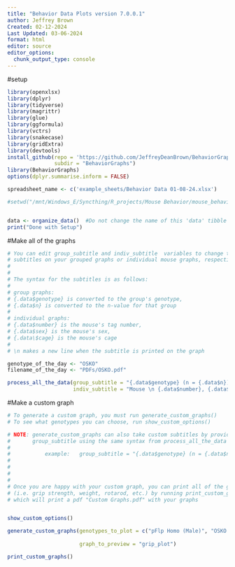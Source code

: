 ```yaml
---
title: "Behavior Data Plots version 7.0.0.1"
author: Jeffrey Brown
Created: 02-12-2024
Last Updated: 03-06-2024
format: html
editor: source
editor_options: 
  chunk_output_type: console
---
```




#setup

```r
library(openxlsx) 
library(dplyr) 
library(tidyverse) 
library(magrittr) 
library(glue) 
library(ggformula) 
library(vctrs) 
library(snakecase) 
library(gridExtra)
library(devtools)
install_github(repo = 'https://github.com/JeffreyDeanBrown/BehaviorGraphs',
               subdir = "BehaviorGraphs")
library(BehaviorGraphs)
options(dplyr.summarise.inform = FALSE)

spreadsheet_name <- c('example_sheets/Behavior Data 01-08-24.xlsx')

#setwd("/mnt/Windows_E/Syncthing/R_projects/Mouse Behavior/mouse_behavior_graphs")


data <- organize_data()  #Do not change the name of this 'data' tibble unless you also change Glue Functions.R
print("Done with Setup")
```




#Make all of the graphs

```r
# You can edit group_subtitle and indiv_subtitle  variables to change the
# subtitles on your grouped graphs or individual mouse graphs, respectively
# 
#
# The syntax for the subtitles is as follows:
#
# group graphs:
# {.data$genotype} is converted to the group's genotype, 
# {.data$n} is converted to the n-value for that group
#
# individual graphs:
# {.data$number} is the mouse's tag number,
# {.data$sex} is the mouse's sex,
# {.data\$cage} is the mouse's cage
# 
# \n makes a new line when the subtitle is printed on the graph

genotype_of_the_day <- "OSKO"
filename_of_the_day <- "PDFs/OSKO.pdf"

process_all_the_data(group_subtitle = "{.data$genotype} (n = {.data$n})",
                     indiv_subtitle = "Mouse \n {.data$number}, {.data$sex}, {.data$genotype}\n From cage: {.data$cage}")
```

#Make a custom graph

```r
# To generate a custom graph, you must run generate_custom_graphs()
# To see what genotypes you can choose, run show_custom_options()

# NOTE: generate_custom_graphs can also take custom subtitles by providing
#       group_subtitle using the same syntax from process_all_the_data
#
#           example:   group_subtitle = "{.data$genotype} (n = {.data$n})"
# 
#
#
#
# Once you are happy with your custom graph, you can print all of the graphs
# (i.e. grip strength, weight, rotarod, etc.) by running print_custom_graphs()
# which will print a pdf "Custom Graphs.pdf" with your graphs


show_custom_options()

generate_custom_graphs(genotypes_to_plot = c("pFlp Homo (Male)", "OSKO Homo wSOD1M (Female)"), #add as many
                                                                                #as you want within the c()
                       graph_to_preview = "grip_plot")

print_custom_graphs()

```
